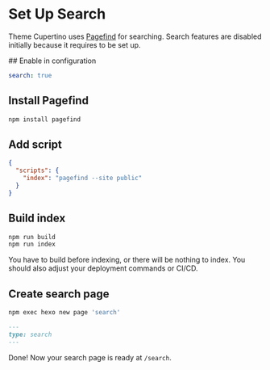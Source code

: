 # Set Up Search

Theme Cupertino uses [Pagefind](https://pagefind.app/) for searching. Search features are disabled initially because it requires to be set up.


<Steps>
## Enable in configuration

```yml filename="_config.cupertino.yml"
search: true
```

## Install Pagefind

```sh npm2yarn
npm install pagefind
```

## Add script

```json filename="package.json"
{
  "scripts": {
    "index": "pagefind --site public"
  }
}
```

## Build index

```sh npm2yarn
npm run build
npm run index
```

<Callout type="info">
  You have to build before indexing, or there will be nothing to index. You
  should also adjust your deployment commands or CI/CD.
</Callout>

## Create search page

```sh npm2yarn
npm exec hexo new page 'search'
```

```md filename="source/search/index.md"
---
type: search
---
```

Done! Now your search page is ready at `/search`.

</Steps>
